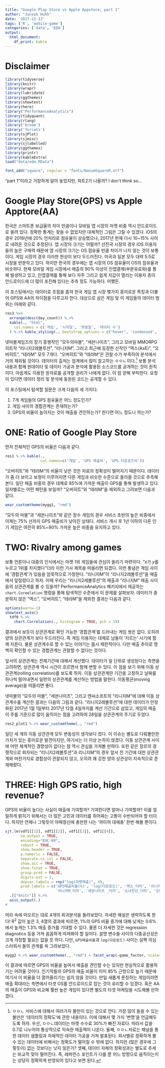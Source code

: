 ```yaml
---
title: "Google Play Store vs Apple Appstore, part 1"
author: "Junsok Huhh"
date: '2017-12-13'
tags: ['R', 'mobile-game']
categories: ['data', 'EDA']
output: 
  html_document: 
    df_print: kable
---
```


# Disclaimer 

```r
library(tidyverse)
library(knitr)
library(wrapr)
library(lubridate)
library(ggthemes) 
library(showtext)
library(here)
library("PerformanceAnalytics")
library(tidyquant)
library(rlang)
library('broom')
library('forcats')
library(sjPlot)
library(sjmisc)
library(sjlabelled)
library(ggthemes)
library(printr)
library(kableExtra)
load("data/eda.RData") 

font_add("square", regular = "fonts/NanumSquareR.otf")
```

"part 1"이라고 거창하게 달아 놓았지만, 파트2가 나올까? I don't think so... 

# Google Play Store(GPS) vs Apple Apptore(AA)

한국은 스마트폰 보급율의 차이 만큼이나 모바일 앱 시장의 마켓 비중 역시 안드로이드로 쏠려 있다. 정확한 통계는 찾을 수 없었지만 대체적인 그림은 그릴 수 있겠다. iOS의 경우 2016년에 20% 언저리로 점유율이 상승했으나, 2017년 현재 다시 10~15% 사이로 내려온 것으로 추정된다. 앱 시장의 크기는 어떨까? 선진국 시장의 경우 iOS 이용자들의 높은 구매력 때문에 앱 시장의 크기는 OS 점유율 만큼 차이가 나지 않는 것이 보통이다. 게임 시장의 경우 이러한 현상이 보다 두드러진다. 미국과 일본 모두 대략 5:5로 시장을 반분하고 있다. 하지만 한국의 경우에는 앱 시장의 OS 점유율이 OS의 점유율과 비슷하다. 현재 모바일 게임 시장에서 매출의 90% 이상이 인앱결제(부분유료화)를 통해 발생하고 있고, 인앱결제를 통해 보다 자주 그리고 쉽게 지갑이 열리는 이용자 층이 안드로이드에 더 많이 포진해 있다는 추측 정도 가능하다. 어쨌든. 

이 포스팅에서는 데이터로 초점을 좁혀 한국 게임 앱 시장 몇가지 흥미로운 특징과 더불어 GPS와 AA의 차이점을 다루고자 한다. 대상으로 삼은 게임 및 이 게임들의 데이터 범위는 아래와 같다. 


```r
res3 %>% 
  arrange(desc(day_count)) %.>% 
  kable(., "html", 
    col.names = c('게임', '시작일', '최종일', '데이터 수')
  ) %.>% kable_styling(., bootstrap_options = c("hover", 'condensed', 'responsive'), full_width = F)
```


넷마블게임즈의 장기 흥행작인  "모두의마블", "세븐나이츠", 그리고 모바일 MMORPG 히트작 "리니지2레볼루션", "리니지M", 그리고 최근에 등장한 신작인 "액스(AxE)", "오버히트", "테라M" 모두 7개다. "오버히트"와 "테라M"은 관찰 수가 부족하여 분석에서 거의 제외될 것이다. 
데이터의 출처는 업계에서 많이 참고하는 ㅇㅇㄴ이다.[^aan] 보통 분석 내용과 함께 원데이터 및 데이터 가공과 분석에 활용된 소스코드를 공개하는 것이 원칙이다. 아쉽게도 이용한 원자료를 공개할 권리가 나에게 없다. 이 점 양해 부탁한다. 요청이 있다면 데이터 정리 및 분석에 동원된 코드는 공개할 수 있다. 

[^aan]: ㅇㅇㄴ 서비스에 대해서 여러가지 불만이 있는 것으로 안다. 가장 많이 들을 수 있는 불만은 '데이터의 정확도'에 관한 내용이다. 이에 대해서 몇 가지 '변명'을 언급해두도록 하자. 우선, ㅇㅇㄴ데이터는 마켓 수수료 30%가 빠진 자료다. 따라서 값을 0.7로 나누어야 통상적으로 익숙한 매출액이 나온다. 둘째, ㅇㅇㄴ자료는 패널을 통한 데이터 샘플링과 자체적인 데이터 가공을 거쳐 발표된다. 회사별로 정확하게 볼 수 있는 데이터에 비해서는 정확도가 떨어질 수 밖에 없다. 하지만 (많은 경우에 그렇듯이) 없는 것보다는 낫지 않은가? 셋째, 데이터 자체의 정확성과는 별도로 추세는 비교적 맞아 떨어진다. 즉, 레퍼런스 포인트가 다를 뿐 어느 방향으로 움직이는지는 상당히 정확하게 반영되어 있다고 보면 된다. 

이 포스팅에서 탐색할 질문은 크게 다음의 세 가지다. 

  1. 7개 게임들의 GPS 점유율은 어느 정도인가?
  2. 게임 사이의 경합관계는 존재하는가? 
  3. GPS의 비율이 높아지는 것이 매출을 견인하는가? 한다면 어느 정도나 하는가? 

# ONE: Ratio of Google Play Store  

먼저 전체적인 GPS의 비율은 다음과 같다. 

```r
res1 %.>% kable(., 
                col.names=c('게임', 'GPS 매출비', 'GPS 다운로드비'))
```

"오버히트"와 "테라M"의 비율이 낮은 것은 자료의 정확성이 떨어지기 때문이다. 데이터가 좀 더 보이고 보정이 이루어지면 다른 게임과 비슷한 수준으로 올라올 것으로 추측해본다. 일단 매출 비중의 경우 대체로 85%에 가까운 매출이 GPS를 통해 발생하고 있다. 일자별로는 어떤 패턴을 보일까? "오버히트"와 "테라M"을 제외하고 그려보면 다음과 같다. 


```r
wear_customtheme(mygg1, "rmd") 
```

"모두의 마블"과 "세븐나이츠"와 같은 장수 게임의 경우 서비스 초반의 높은 비중에서 이제는 75% 선까지 GPS 매출비가 낮아진 상태다. 서비스 개시 후 1년 이하의 다른 인기 게임은 여전히 85%~90% 가까운 높은 비중을 유지하고 있다. 

# TWO: Rivalry among games 

보통 언론이나 대중의 인식에서는 마켓 1위 게임들에 관심이 쏠리기 마련이다. "$x$가 $y$를 누르고 1위를 차지했다"더라 이런 기사 제목을 떠올리면 되겠다. 이런 통념은 게임 사이에 '경합관계'가 있음을 암묵적으로 가정한다. "리니지M"이 "리니지2레볼루션"을 매출에서 앞질렀다고 하자. 이때 우리는 "리니지2레볼루션"의 매출과 "리니지M" 매출 사이 음의 상관관계를 볼 수 있을까? PerformanceAnalytics 패키지에서 제공하는 `chart.Coreelation` 명령을 통해 탐색적인 수준에서 이 문제를 살펴보자. 데이터가 충분하지 않은 "액스", "오버히트", "테라M"을 제외한 결과는 다음과 같다. 

```r
options(warn=-1)
showtext_auto()
  tdf0 %.>% 
    chart.Correlation(., histogram = TRUE, pch = 19) 
```

결과에서 보듯이 상관관계로 확인 가능한 '경합관계'를 드러내는 게임 쌍은 없다. 오히려 양의 상관관계가 보다 두드러진다. 즉 게임 이용자는 대체로 남들이 '지르는' 시기에 함께 지른다. 물론 상관계수로 할 수 있는 이야기는 몹시 제한적이다. 다만 매출 추이로 명백히 확인할 수 있는 경합관계는 관찰할 수 없다는 것이다. 

앞서의 상관관계는 전체기간에 대해서 계산했다. 데이터가 일 단위로 생성된다는 측면을 고려하면, 상관관계 역시 시간이 흐르면서 함께 변할 수 있다. 이 점을 보기 위해 이동 상관관계(rolling correlation)를 보도록 하자. 이동 상관관계란 기간을 고정하고 날짜를 하나씩 밀어내면서 일련의 상관관계를 계산하는 방법을 말한다. 이동평균(moving average)을 떠올리면 좋다. 

넷마블의 "모두의 마블", "세븐나이츠", 그리고 엔씨소프트의 "리니지M"에 대해 이동 상관계수를 계산한 결과는 다음의 그림과 같다. "리니지2레볼루션"에 대한 데이터가 안정화된 2017년 1월 1일부터 2017년 12월 4일까지를 계산 기간으로 삼았고, 게임의 매출이 주를 기준으로 많이 움직이는 점을 고려하여 28일을 상관관계의 주기로 두었다. 

```r
res2_plot1 %.>% wear_customtheme(., "rmd")
```

일단 세 개의 이동 상관관계 모두 변동성이 생각보다 컸다. 이 이슈는 별도로 다뤄볼만한 가치가 있는 흥미로운 발견이지만, 여기서는 더 이상 논하지 않겠다. 이동 상관관계 사이에 어떤 체계적인 경향성이 없다는 점 역시 관심을 가져볼 만하다. 또한 같은 장르의 경쟁작으로 회자되는 "리니지2레볼루션"과 리니지M"의 경우 앞서 전 기간에 대한 상관관계와 마찬가지로 경합성이 관찰되지 않고, 오히려 꽤 강한 양의 상관성이 지속적으로 존재해왔다. 

# THREE: High GPS ratio, high revenue? 

GPS의 비율이 높다는 사실이 매출에 기여할까? 기여한다면 얼마나 기여할까? 이를 엄밀하게 밝히기 위해서는 더 많은 고민과 데이터를 쥐어짜는 고통이 수반되어야 할 터이다. 하지만 언제나 그렇듯이 야매정신에 충만한 나는 '까이꺼 대에충' 한번 해볼 뿐이다. 


```r
sjt.lm(vdf1[[1]], vdf1[[2]], vdf1[[3]], vdf1[[4]],
       no.output = TRUE,
       encoding="EUC-KR", 
       robust = TRUE,
       show.header = TRUE,
       p.numeric = FALSE, 
       separate.ci.col = FALSE,
       show.aic = TRUE,
       show.fstat = TRUE,
       group.pred = FALSE, 
       digits.est = 3, 
       depvar.labels = rep("log(마켓매출)", 4), 
       pred.labels = c('GPS매출비율(%)', 'log(다운로드)', '액스_더미', '리니지2레볼루션_더미', 
                       '리니지M_더미', '세븐나이츠 _더미', '소녀전선_더미', '오버히트_더미', '테라M_더미')) %.>% 
  .[["knitr"]] %.>% 
  asis_output(.)
#
```

머리 속에 떠오르는 대로 4개의 회귀분석을 돌려보았다. 자세한 해설은 생략하도록 한다! $\textrm{R}^2$ 값이 높은 3, 4열의 결과에 따르면, 1%의 GPS 비율 증가에 대해 낮게는 0.6%에서 높게는 1.3% 매출 증가를 기대할 수 있다. 물론 더 자세한 것은 regression diagnotics 등을 거쳐 꼼꼼하게 따져봐야 할 일이다. 설명 변수들 사이의 다중공선성은 크게 걱정할 필요는 없을 듯 하다. 다만, `GPS매출비율`과 `log(다운로드)` 사이는 살짝 의심스러워서 둘의 관계를 쓱 그려보았다. 

```r
mygg2 %.>% wear_customtheme(., "rmd") + facet_wrap(~game_factor, scale='free_x')
```

이 결과에 따르면 GPS의 비율을 높여서 매출을 견인할 수는 있지만 현실적으로 활용하기는 어려울 것이다. 인기작들의 GPS의 매출 비율이 이미 85% 근방으로 높기 때문에 여기서 이 비율을 더 끌어올리기는 쉽지 않을 것이다. 만일 새롭게 론칭하는 게임이라면 매출 확대라는 측면에서 타겟 OS를 안드로이드로 잡는 것이 유리할 수 있겠다. 혹은 AA의 매출이 GPS와 비교해 훨씬 높은 게임이 있다면 별도의 타겟 마케팅을 시도해볼 만하겠다. 